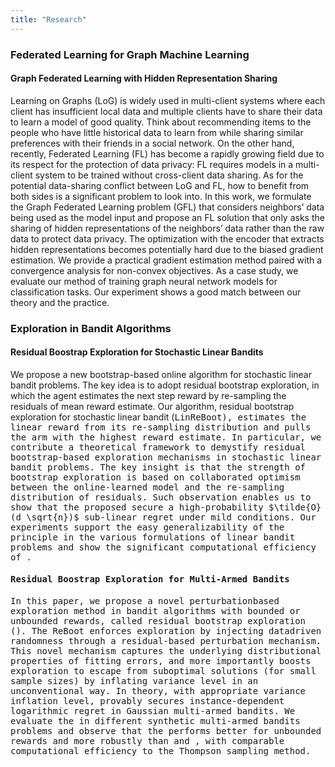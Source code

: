 ```yaml
---
title: "Research"
---
```



### Federated Learning for Graph Machine Learning

#### Graph Federated Learning with Hidden Representation Sharing

Learning on Graphs (LoG) is widely used in multi-client systems where each client has insufficient local data and multiple clients have to share their data to learn a model of good quality. Think about recommending items to the people who have little historical data to learn from while sharing similar preferences with their friends in a social network. On the other hand, recently, Federated Learning (FL) has become a rapidly growing field due to its respect for the protection of data privacy: FL requires models in a multi-client system to be trained without cross-client data sharing. As for the potential data-sharing conflict between LoG and FL, how to benefit from both sides is a significant problem to look into. In this work, we formulate the Graph Federated Learning problem (GFL) that considers neighbors' data being used as the model input and propose an FL solution that only asks the sharing of hidden representations of the neighbors' data rather than the raw data to protect data privacy. The optimization with the encoder that extracts hidden representations becomes potentially hard due to the biased gradient estimation. We provide a practical gradient estimation method paired with a convergence analysis for non-convex objectives. As a case study, we evaluate our method of training graph neural network models for classification tasks. Our experiment shows a good match between our theory and the practice. 


### Exploration in Bandit Algorithms

#### Residual Boostrap Exploration for Stochastic Linear Bandits

We propose a new bootstrap-based online algorithm for stochastic linear bandit problems. The key idea is to adopt residual bootstrap exploration, in which the agent estimates the next step reward by re-sampling the residuals of mean reward estimate. Our algorithm, residual bootstrap exploration for stochastic linear bandit (<tt>LinReBoot<tt>), estimates the linear reward from its re-sampling distribution and pulls the arm with the highest reward estimate. In particular, 
we contribute a theoretical framework to demystify residual bootstrap-based exploration mechanisms in stochastic linear bandit problems. The key insight is that the strength of bootstrap exploration is based on collaborated optimism between the online-learned model and the re-sampling distribution of residuals. Such observation enables us to show that the proposed \texttt{LinReBoot} secure a high-probability $\tilde{O}(d \sqrt{n})$ sub-linear regret under mild conditions. Our experiments support the easy generalizability of the \texttt{ReBoot} principle in the various formulations of linear bandit problems and show the significant computational efficiency of \texttt{LinReBoot}. 

#### Residual Boostrap Exploration for Multi-Armed Bandits

In this paper, we propose a novel perturbationbased exploration method in bandit algorithms with bounded or unbounded rewards, called residual bootstrap exploration (\texttt{ReBoot}). The ReBoot enforces exploration by injecting datadriven randomness through a residual-based perturbation mechanism. This novel mechanism captures the underlying distributional properties of fitting errors, and more importantly boosts exploration to escape from suboptimal solutions (for small sample sizes) by inflating variance level in an unconventional way. In theory, with appropriate variance inflation level, \texttt{ReBoot} provably secures instance-dependent logarithmic regret in Gaussian multi-armed bandits. We evaluate the \texttt{ReBoot} in different synthetic multi-armed bandits problems and observe that the \texttt{ReBoot} performs better for unbounded rewards and more robustly than \texttt{Giro} and \texttt{PHE}, with comparable computational efficiency to the Thompson sampling method.
